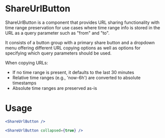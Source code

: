 
<Meta title="MDX|ShareUrlButton" component={ShareUrlButton} />

# ShareUrlButton

ShareUrlButton is a component that provides URL sharing functionality with time range preservation for use cases where
time range info is stored in the URL as a query parameter such as "from" and "to".

It consists of a button group with a primary share button and a dropdown menu offering different URL copying options as
well as options for specifying which query parameters should be used.

When copying URLs:
- If no time range is present, it defaults to the last 30 minutes
- Relative time ranges (e.g., 'now-6h') are converted to absolute timestamps
- Absolute time ranges are preserved as-is

# Usage

```jsx
<ShareUrlButton />
```

```jsx
<ShareUrlButton collapsed={true} />
```

<ArgTypes of={ShareUrlButton} />
